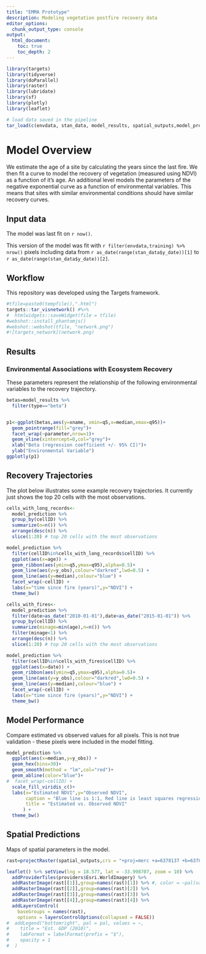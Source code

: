```yaml
---
title: "EMMA Prototype"
description: Modeling vegetation postfire recovery data
editor_options: 
  chunk_output_type: console
output:
  html_document:
    toc: true
    toc_depth: 2
---
```



```r
library(targets)
library(tidyverse)
library(doParallel)
library(raster)
library(lubridate)
library(sf)
library(plotly)
library(leaflet)

# load data saved in the pipeline
tar_load(c(envdata, stan_data, model_results, spatial_outputs,model_prediction)) 
```

# Model Overview

We estimate the age of a site by calculating the years since the last fire. We then fit a curve to model the recovery of vegetation (measured using NDVI) as a function of it's age. An additional level models the parameters of the negative exponential curve as a function of environmental variables. This means that sites with similar environmental conditions should have similar recovery curves.

## Input data

The model was last fit on `r now()`.

This version of the model was fit with `r filter(envdata,training) %>% nrow()` pixels including data from `r as_date(range(stan_data$y_date))[1]` to `r as_date(range(stan_data$y_date))[2]`. 

## Workflow

This repository was developed using the Targets framework.

```r
#tfile=paste0(tempfile(),".html")
targets::tar_visnetwork() #%>% 
#  htmlwidgets::saveWidget(file = tfile)
#webshot::install_phantomjs()
#webshot::webshot(tfile, "network.png")
#![targets_network](network.png)
```


## Results

### Environmental Associations with Ecosystem Recovery

These parameters represent the relationship of the following environmental variables to the recovery trajectory.

```r
betas=model_results %>% 
  filter(type=="beta")


p1<-ggplot(betas,aes(y=xname, xmin=q5,x=median,xmax=q95))+
  geom_pointrange(fill="grey")+
  facet_wrap(~parameter,nrow=1)+
  geom_vline(xintercept=0,col="grey")+
  xlab("Beta (regression coefficient +/- 95% CI)")+
  ylab("Environmental Variable") 
ggplotly(p1)

```


## Recovery Trajectories

The plot below illustrates some example recovery trajectories. It currently just shows the top 20 cells with the most observations.

```r
cells_with_long_records<-
  model_prediction %>% 
  group_by(cellID) %>% 
  summarize(n=n()) %>% 
  arrange(desc(n)) %>% 
  slice(1:20) # top 20 cells with the most observations

model_prediction %>% 
  filter(cellID%in%cells_with_long_records$cellID) %>% 
  ggplot(aes(x=age)) +
  geom_ribbon(aes(ymin=q5,ymax=q95),alpha=0.5)+
  geom_line(aes(y=y_obs),colour="darkred",lwd=0.5) +
  geom_line(aes(y=median),colour="blue") +
  facet_wrap(~cellID) +
  labs(x="time since fire (years)",y="NDVI") +
  theme_bw()
```

```r

cells_with_fires<-
  model_prediction %>% 
  filter(date>as_date("2010-01-01"),date<as_date("2015-01-01")) %>% 
  group_by(cellID) %>% 
  summarize(minage=min(age),n=n()) %>%
  filter(minage<1) %>% 
  arrange(desc(n)) %>% 
  slice(1:20) # top 20 cells with the most observations

model_prediction %>% 
  filter(cellID%in%cells_with_fires$cellID) %>% 
  ggplot(aes(x=date)) +
  geom_ribbon(aes(ymin=q5,ymax=q95),alpha=0.5)+
  geom_line(aes(y=y_obs),colour="darkred",lwd=0.5) +
  geom_line(aes(y=median),colour="blue") +
  facet_wrap(~cellID) +
  labs(x="time since fire (years)",y="NDVI") +
  theme_bw()
```



## Model Performance

Compare estimated vs observed values for all pixels. This is not true validation - these pixels were included in the model fitting.

```r
model_prediction %>% 
  ggplot(aes(x=median,y=y_obs)) +
  geom_hex(bins=30)+
  geom_smooth(method = "lm",col="red")+
  geom_abline(color="blue")+
#  facet_wrap(~cellID) +
  scale_fill_viridis_c()+
  labs(x="Estimated NDVI",y="Observed NDVI",
       caption = "Blue line is 1:1, Red line is least squares regression. Count is the number of pixels in that location",
       title = "Estimated vs. Observed NDVI"
      ) +
  theme_bw()
```


## Spatial Predictions

Maps of spatial parameters in the model.  

```r

rast=projectRaster(spatial_outputs,crs = "+proj=merc +a=6378137 +b=6378137 +lat_ts=0 +lon_0=0 +x_0=0 +y_0=0 +k=1 +units=m +nadgrids=@null +wktext +no_defs +type=crs")

leaflet() %>% setView(lng = 18.577, lat = -33.998707, zoom = 10) %>% 
  addProviderTiles(providers$Esri.WorldImagery) %>% 
  addRasterImage(rast[[1]],group=names(rast)[1]) %>% #, color = ~pal(values(rast)[,1]) 
  addRasterImage(rast[[2]],group=names(rast)[2]) %>% 
  addRasterImage(rast[[3]],group=names(rast)[3]) %>% 
  addRasterImage(rast[[4]],group=names(rast)[4]) %>% 
  addLayersControl(
    baseGroups = names(rast),
    options = layersControlOptions(collapsed = FALSE))  
#  addLegend("bottomright", pal = pal, values = ~,
#    title = "Est. GDP (2010)",
#    labFormat = labelFormat(prefix = "$"),
#    opacity = 1
#  )

```

